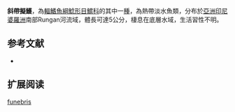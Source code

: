 {{Speciesbox
| name = 斜帶擬鱯
| image = 
| image_width = 250px
| image_caption = 
| status = NE
| status_system = IUCN3.1
| genus = Pseudomystus
| species = funebris
| authority = [[Ng|Ng]], 2010
| synonyms = 
}}
'''斜帶擬鱯'''，為[[輻鰭魚綱|輻鰭魚綱]][[鯰形目|鯰形目]][[鱨科|鱨科]]的其中一[[種|種]]，為熱帶淡水魚類，分布於[[亞洲|亞洲]][[印尼|印尼]][[婆羅洲|婆羅洲]]南部Rungan河流域，體長可達5公分，棲息在底層水域，生活習性不明。

==参考文献==
*{{FishBase_species|genus=Pseudomystus|species=funebris|year=2015|month=4}}

== 扩展阅读 ==
{{refbegin}}
{{wikispecies-inline|Pseudomystus funebris|斜帶擬鱯}}
{{refend}}
{{Taxonbar|from=Q6408312}}

[[Category:擬鱯屬|funebris]]